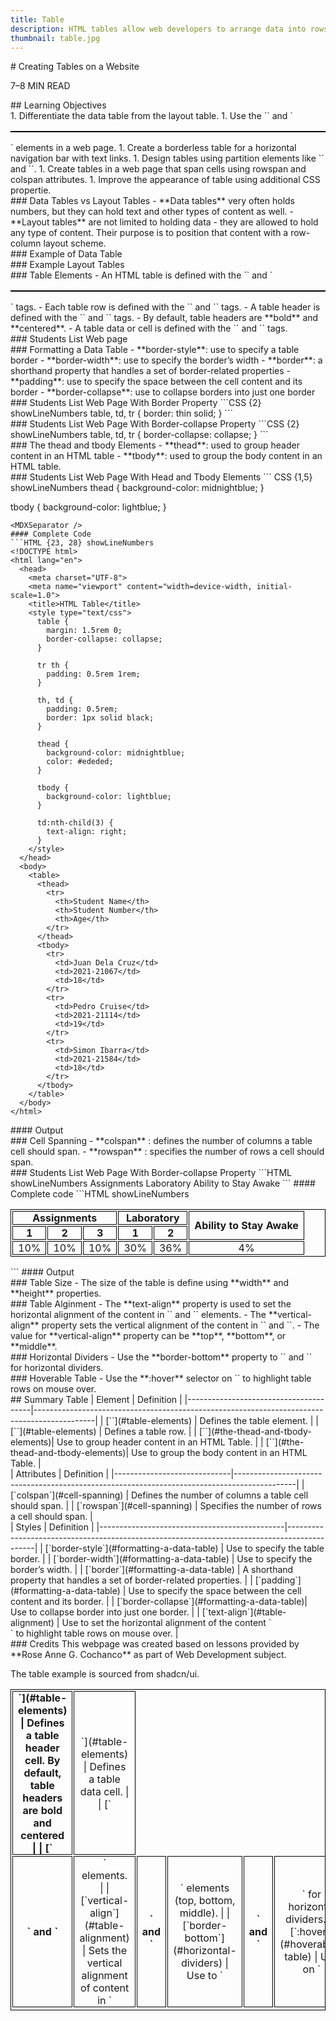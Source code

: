 ```yaml
---
title: Table
description: HTML tables allow web developers to arrange data into rows and columns.
thumbnail: table.jpg
---
```


<section>
# Creating Tables on a Website
<p className="text-muted-foreground text-sm">7–8 MIN READ</p>
</section>
<section>
## Learning Objectives
<br />
1. Differentiate the data table from the layout table.
1. Use the `<table>` and `</table>` elements in a web page.
1. Create a borderless table for a horizontal navigation bar with text links.
1. Design tables using partition elements like `<thead></thead>` and `<tbody></tbody>`.
1. Create tables in a web page that span cells using rowspan and colspan attributes.
1. Improve the appearance of table using additional CSS propertie.
</section>
<section>
### Data Tables vs Layout Tables
- **Data tables** very often holds numbers, but they can hold text and other types of content as well.
- **Layout tables** are not limited to holding data - they are allowed to hold any type of content. Their purpose is to position that content with a row-column layout scheme.
</section>
<section>
### Example of Data Table
<DataTableExample />
</section>
<section>
### Example Layout Tables
<GuideImage src='/guides/table/layout_table1.jpg' alt='Layout Table example' width={800} height={209} maxWidth="80%"/>
<GuideImage src='/guides/table/layout_table2.jpg' alt='Layout Table example' width={750} height={100} maxWidth="80%"/>
</section>
<section>
### Table Elements
- An HTML table is defined with the `<table>` and `</table>` tags.
- Each table row is defined with the `<tr>` and `</tr>` tags.
- A table header is defined with the `<th>` and `</th>` tags.
- By default, table headers are **bold** and **centered**.
- A table data or cell is defined with the `<td>` and `</td>` tags.
</section>
<section>
### Students List Web page
<TableExample example_id={2} />
</section>
<section>
### Formatting a Data Table
- **border-style**: use to specify a table border
- **border-width**: use to specify the border’s width
- **border**: a shorthand property that handles a set of border-related properties
- **padding**: use to specify the space between the cell content and its border
- **border-collapse**: use to collapse borders into just one border
</section>
<section>
### Students List Web Page With Border Property
```CSS {2} showLineNumbers
table, td, tr {
  border: thin solid;
}
```
<MDXSeparator />
<TableExample example_id={3} />
</section>
<section>
### Students List Web Page With Border-collapse Property
```CSS {2} showLineNumbers
table, td, tr {
  border-collapse: collapse;
}
```
<MDXSeparator />
<TableExample example_id={4} />
</section>
<section>
### The thead and tbody Elements
- **thead**: used to group header content in an HTML table
- **tbody**: used to group the body content in an HTML table.
</section>
<section>
### Students List Web Page With Head and Tbody Elements
``` CSS {1,5} showLineNumbers
thead {
  background-color: midnightblue;
}

tbody {
  background-color: lightblue;
}
```
<MDXSeparator />
#### Complete Code
```HTML {23, 28} showLineNumbers
<!DOCTYPE html>
<html lang="en">
  <head>
    <meta charset="UTF-8">
    <meta name="viewport" content="width=device-width, initial-scale=1.0">
    <title>HTML Table</title>
    <style type="text/css">
      table {
        margin: 1.5rem 0;
        border-collapse: collapse;
      }
      
      tr th {
        padding: 0.5rem 1rem;
      }

      th, td {
        padding: 0.5rem;
        border: 1px solid black;
      }

      thead {
        background-color: midnightblue;
        color: #ededed;
      }

      tbody {
        background-color: lightblue;
      }

      td:nth-child(3) {
        text-align: right;
      }
    </style>
  </head>
  <body>
    <table>
      <thead>
        <tr>
          <th>Student Name</th>
          <th>Student Number</th>
          <th>Age</th>
        </tr>
      </thead>
      <tbody>
        <tr>
          <td>Juan Dela Cruz</td>
          <td>2021-21067</td>
          <td>18</td>
        </tr>
        <tr>
          <td>Pedro Cruise</td>
          <td>2021-21114</td>
          <td>19</td>
        </tr>
        <tr>
          <td>Simon Ibarra</td>
          <td>2021-21584</td>
          <td>18</td>
        </tr>
      </tbody>
    </table>
  </body>
</html>
```
<MDXSeparator />
#### Output
<TableExample example_id={5} />
</section>
<section>
### Cell Spanning
- **colspan** : defines the number of columns a table cell should span.
- **rowspan** : specifies the number of rows a cell should span.
</section>
<section>
### Students List Web Page With Border-collapse Property
```HTML showLineNumbers
<tr>
  <th colspan="3">Assignments</th>
  <th colspan="2">Laboratory</th>
  <th rowspan="2">Ability to Stay Awake</th>
</tr>
```
<MDXSeparator />
#### Complete code
```HTML showLineNumbers
<!DOCTYPE html>
<html lang="en">
  <head>
    <meta charset="UTF-8">
    <meta name="viewport" content="width=device-width, initial-scale=1.0">
    <title>HTML Table</title>
    <style type="text/css">
      table {
        border: 1px solid black;
        border-collapse: separate;
      }
      th, td {
        border: 1px solid black;
        padding: 0 0.5rem;
        text-align: center;
      }
    </style>
  </head>
  <body>
    <table>
      <thead>
        <tr>
          <th colspan="3">Assignments</th>
          <th colspan="2">Laboratory</th>
          <th rowspan="2">Ability to Stay Awake</th>
        </tr>
        <tr>
          <th>1</th>
          <th>2</th>
          <th>3</th>
          <th>1</th>
          <th>2</th>
        </tr>
      </thead>
      <tbody>
        <tr>
          <td>10%</td>
          <td>10%</td>
          <td>10%</td>
          <td>30%</td>
          <td>36%</td>
          <td>4%</td>
        </tr>
      </tbody>
    </table>
  </body>
</html>
```
<MDXSeparator />
#### Output
<TableCellSpanning />
</section>
<section>
### Table Size
- The size of the table is define using **width** and **height** properties.
</section>
<section>
### Table Alginment
- The **text-align** property is used to set the horizontal alignment of the content in `<th>` and `<td>` elements.
- The **vertical-align** property sets the vertical alignment of the content in `<th>` and `<td>`.
- The value for **vertical-align** property can be **top**, **bottom**, or **middle**.
</section>
<section>
### Horizontal Dividers
- Use the **border-bottom** property to `<th>` and `<td>` for horizontal dividers.
</section>
<section>
### Hoverable Table
- Use the **:hover** selector on `<tr>` to highlight table rows on mouse over.
</section>
<section>
## Summary Table
<SummaryTable>
| Element                               | Definition                                                                                  |
|---------------------------------------|---------------------------------------------------------------------------------------------|
| [`<table>`](#table-elements)          | Defines the table element.                                                                  |
| [`<tr>`](#table-elements)             | Defines a table row.                                                                        |
| [`<th>`](#table-elements)             | Defines a table header cell. By default, table headers are bold and centered                |
| [`<td>`](#table-elements)             | Defines a table data cell.                                                                  |
| [`<thead>`](#the-thead-and-tbody-elements)| Use to group header content in an HTML Table.                                               |
| [`<tbody>`](#the-thead-and-tbody-elements)| Use to group the body content in an HTML Table.                                             |
</SummaryTable>
</section>
<section>
<SummaryTable>
| Attributes                  | Definition                                                                                  |
|-----------------------------|---------------------------------------------------------------------------------------------|
| [`colspan`](#cell-spanning) | Defines the number of columns a table cell should span.                                     |
| [`rowspan`](#cell-spanning) | Specifies the number of rows a cell should span.                                            |
</SummaryTable>
</section>
<section>
<SummaryTable>
| Styles                                       | Definition                                                                                  |
|----------------------------------------------|---------------------------------------------------------------------------------------------|
| [`border-style`](#formatting-a-data-table)   | Use to specify the table border.                                                            |
| [`border-width`](#formatting-a-data-table)   | Use to specify the border’s width.                                                          |
| [`border`](#formatting-a-data-table)         | A shorthand property that handles a set of border-related properties.                       |
| [`padding`](#formatting-a-data-table)        | Use to specify the space between the cell content and its border.                           |
| [`border-collapse`](#formatting-a-data-table)| Use to collapse border into just one border.                                                |
| [`text-align`](#table-alignment)             | Use to set the horizontal alignment of the content `<th>` and `<td>` elements.              |
| [`vertical-align`](#table-alignment)         | Sets the vertical alignment of content in `<th>` and `<td>` elements (top, bottom, middle). |
| [`border-bottom`](#horizontal-dividers)      | Use to `<th>` and `<td>` for horizontal dividers.                                           |
| [`:hover`](#hoverable-table)                 | Use on `<tr>` to highlight table rows on mouse over.                                        |
</SummaryTable>
</section>
<section>
### Credits
This webpage was created based on lessons provided by **Rose Anne G. Cochanco** as part of Web Development subject.

The table example is sourced from <MDXLink href="https://ui.shadcn.com?rel=ca-resources.vercel.app" target="_blank">shadcn/ui</MDXLink>.
</section>
